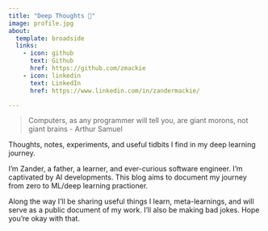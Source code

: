 ```yaml
---
title: "Deep Thoughts 🔬"
image: profile.jpg
about:
  template: broadside
  links:
    - icon: github
      text: Github
      href: https://github.com/zmackie
    - icon: linkedin
      text: LinkedIn
      href: https://www.linkedin.com/in/zandermackie/

---
```


> Computers, as any programmer will tell you, are giant morons, not giant brains
> - Arthur Samuel

Thoughts, notes, experiments, and useful tidbits I find in my deep learning journey.

I'm Zander, a father, a learner, and ever-curious software engineer. I'm captivated by AI developments.
This blog aims to document my journey from zero to ML/deep learning practioner. 

Along the way I'll be sharing useful things I learn, meta-learnings, and will serve as a public document of my work.
I'll also be making bad jokes. Hope you're okay with that.
